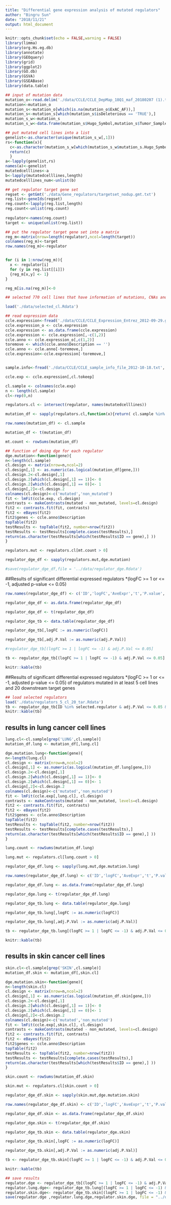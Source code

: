 ---
title: "Differential gene expression analysis of mutated regulators"
author: "Bingru Sun"
date: "2018/11/21"
output: html_document
---

```{r setup, include=FALSE}
knitr::opts_chunk$set(echo = FALSE,warning = FALSE)
library(limma)
library(org.Hs.eg.db)
library(annotate)
library(GEOquery)
library(grid)
library(ggplot2)
library(GO.db)
library(GSVA)
library(GSEABase)
library(data.table)
```

```{r regulator mutation input,include = FALSE}
## input of mutation data
mutation_o<-read.delim('./data/CCLE/CCLE_DepMap_18Q1_maf_20180207 (1).txt')
mutation<-mutation_o
mutation_s<-mutation_o[which(is.na(mutation_o$ExAC_AF)),]
mutation_s<-mutation_s[which(mutation_s$isDeleterious == 'TRUE'),]
mutation_s_w<-mutation_s
mutation_s_w<-data.frame(mutation_s$Hugo_Symbol,mutation_s$Tumor_Sample_Barcode)

## put mutated cell lines into a list
genelist<-as.character(unique(mutation_s_w[,1]))
rs<-function(x){
  c<-as.character(mutation_s_w[which(mutation_s_w$mutation_s.Hugo_Symbol==x),2])
  return(c)
  }
a<-lapply(genelist,rs)
names(a)<-genelist
mutatedcelllines<-a
b<-lapply(mutatedcelllines,length)
mutatedcelllines_num<-unlist(b)

## get regulator target gene set 
regset <- getGmt('./data/Gene_regulators/targetset_nodup.gmt.txt')
reg.list<-geneIds(regset)
reg.count<-lapply(reg.list,length)
reg.count<-unlist(reg.count)
  
regulator<-names(reg.count)
target <- unique(unlist(reg.list))

## put the regulator target gene set into a matrix
reg_m<-matrix(nrow=length(regulator),ncol=length(target))
colnames(reg_m)<-target
row.names(reg_m)<-regulator


for (i in 1:nrow(reg_m)){
  x <- regulator[i]
  for (y in reg.list[[i]])
  {reg_m[x,y] <- 1}
}

reg_m[is.na(reg_m)]<-0

```

```{r ccle data input}
## selected 770 cell lines that have information of mutations, CNAs and expression with only hematopoeitic cell lines

load('./data/selected_cl.Rdata')

## read expression data
ccle.expression<-fread('./data/CCLE/CCLE_Expression_Entrez_2012-09-29.gct',skip = 2, sep = '\t')
ccle.expression_o <- ccle.expression
ccle.expression <- as.data.frame(ccle.expression)
ccle.expression <- ccle.expression[,-c(1,2)]
ccle.anno <- ccle.expression_o[,c(1,2)]
toremove <- which(ccle.anno$Description == '')
ccle.anno <- ccle.anno[-toremove,]
ccle.expression<-ccle.expression[-toremove,]


sample.info<-fread('./data/CCLE/CCLE_sample_info_file_2012-10-18.txt', sep = '\t')

ccle.exp <- ccle.expression[,cl.tokeep]

cl.sample <- colnames(ccle.exp)
n <- length(cl.sample)
cl<-rep(0,n)

regulators.cl <- intersect(regulator, names(mutatedcelllines))

mutation_df <- sapply(regulators.cl,function(x){return( cl.sample %in% mutatedcelllines[[x]])})

row.names(mutation_df) <- cl.sample

mutation_df <- t(mutation_df)

mt.count <- rowSums(mutation_df)
```

```{r dge}
## function of doing dge for each regulator 
dge.mutation<-function(gene){
n<-length(cl.sample)
cl.design <- matrix(nrow=n,ncol=2)
cl.design[,1] <- as.numeric(as.logical(mutation_df[gene,]))
cl.design.2<-cl.design[,1]
cl.design.2[which(cl.design[,1] == 1)]<- 0
cl.design.2[which(cl.design[,1] == 0)]<- 1
cl.design[,2]<-cl.design.2
colnames(cl.design)<-c('mutated','non_mutated')
fit <- lmFit(ccle.exp, cl.design)
contrasts <- makeContrasts(mutated - non_mutated, levels=cl.design)
fit2 <- contrasts.fit(fit, contrasts)
fit2 <- eBayes(fit2)
fit2$genes <- ccle.anno$Description
topTable(fit2)
testResults <- topTable(fit2, number=nrow(fit2))
testResults <- testResults[complete.cases(testResults),]
return(as.character(testResults[which(testResults$ID == gene),] ))
}

regulators.mut <- regulators.cl[mt.count > 0]

regulator_dge_df <- sapply(regulators.mut,dge.mutation)

#save(regulator_dge_df,file = '../data/regulator_dge.Rdata')
```

##Results of significant differential expressed regulators 
*(logFC >= 1 or <= -1, adjusted p-value <= 0.05)
```{r data}
row.names(regulator_dge_df) <- c('ID','logFC','AveExpr','t','P.value','adj.P.Val','B')

regulator_dge_df <- as.data.frame(regulator_dge_df)

regulator_dge_df <- t(regulator_dge_df)

regulator_dge_tb <- data.table(regulator_dge_df)

regulator_dge_tb[,logFC := as.numeric(logFC)]

regulator_dge_tb[,adj.P.Val := as.numeric(adj.P.Val)]

#regulator_dge_tb[(logFC >= 1 | logFC <= -1) & adj.P.Val <= 0.05]

tb <- regulator_dge_tb[(logFC >= 1 | logFC <= -1) & adj.P.Val <= 0.05]

knitr::kable(tb)
```

##Results of significant differential expressed regulators 
*(logFC >= 1 or <= -1, adjusted p-value <= 0.05) of regulators mutated in at least 5 cell lines and 20 downstream target genes

```{r regulators }
## load selected regulators
load('./data/regulators_5_cl_20_tar.Rdata')
tb <- regulator_dge_tb[ID %in% selected.regulator & adj.P.Val <= 0.05 & (logFC >= 1 | logFC <= -1)]
knitr::kable(tb)
```

## results in lung cancer cell lines
```{r lung dge}
lung.cl<-cl.sample[grep('LUNG',cl.sample)]
mutation_df.lung <- mutation_df[,lung.cl]

dge.mutation.lung<-function(gene){
n<-length(lung.cl)
cl.design <- matrix(nrow=n,ncol=2)
cl.design[,1] <- as.numeric(as.logical(mutation_df.lung[gene,]))
cl.design.2<-cl.design[,1]
cl.design.2[which(cl.design[,1] == 1)]<- 0
cl.design.2[which(cl.design[,1] == 0)]<- 1
cl.design[,2]<-cl.design.2
colnames(cl.design)<-c('mutated','non_mutated')
fit <- lmFit(ccle.exp[,lung.cl], cl.design)
contrasts <- makeContrasts(mutated - non_mutated, levels=cl.design)
fit2 <- contrasts.fit(fit, contrasts)
fit2 <- eBayes(fit2)
fit2$genes <- ccle.anno$Description
topTable(fit2)
testResults <- topTable(fit2, number=nrow(fit2))
testResults <- testResults[complete.cases(testResults),]
return(as.character(testResults[which(testResults$ID == gene),] ))
}

lung.count <- rowSums(mutation_df.lung)

lung.mut <- regulators.cl[lung.count > 0]

regulator_dge_df.lung <- sapply(lung.mut,dge.mutation.lung)

row.names(regulator_dge_df.lung) <- c('ID','logFC','AveExpr','t','P.value','adj.P.Val','B')

regulator_dge_df.lung <- as.data.frame(regulator_dge_df.lung)

regulator_dge.lung <- t(regulator_dge_df.lung)

regulator_dge_tb.lung <- data.table(regulator_dge.lung)

regulator_dge_tb.lung[,logFC := as.numeric(logFC)]

regulator_dge_tb.lung[,adj.P.Val := as.numeric(adj.P.Val)]

tb <- regulator_dge_tb.lung[(logFC >= 1 | logFC <= -1) & adj.P.Val <= 0.05]

knitr::kable(tb)
```


## results in skin cancer cell lines
```{r skin age}
skin.cl<-cl.sample[grep('SKIN',cl.sample)]
mutation_df.skin <- mutation_df[,skin.cl]

dge.mutation.skin<-function(gene){
n<-length(skin.cl)
cl.design <- matrix(nrow=n,ncol=2)
cl.design[,1] <- as.numeric(as.logical(mutation_df.skin[gene,]))
cl.design.2<-cl.design[,1]
cl.design.2[which(cl.design[,1] == 1)]<- 0
cl.design.2[which(cl.design[,1] == 0)]<- 1
cl.design[,2]<-cl.design.2
colnames(cl.design)<-c('mutated','non_mutated')
fit <- lmFit(ccle.exp[,skin.cl], cl.design)
contrasts <- makeContrasts(mutated - non_mutated, levels=cl.design)
fit2 <- contrasts.fit(fit, contrasts)
fit2 <- eBayes(fit2)
fit2$genes <- ccle.anno$Description
topTable(fit2)
testResults <- topTable(fit2, number=nrow(fit2))
testResults <- testResults[complete.cases(testResults),]
return(as.character(testResults[which(testResults$ID == gene),] ))
}

skin.count <- rowSums(mutation_df.skin)

skin.mut <- regulators.cl[skin.count > 0]

regulator_dge_df.skin <- sapply(skin.mut,dge.mutation.skin)

row.names(regulator_dge_df.skin) <- c('ID','logFC','AveExpr','t','P.value','adj.P.Val','B')

regulator_dge_df.skin <- as.data.frame(regulator_dge_df.skin)

regulator_dge.skin <- t(regulator_dge_df.skin)

regulator_dge_tb.skin <- data.table(regulator_dge.skin)

regulator_dge_tb.skin[,logFC := as.numeric(logFC)]

regulator_dge_tb.skin[,adj.P.Val := as.numeric(adj.P.Val)]

tb <- regulator_dge_tb.skin[(logFC >= 1 | logFC <= -1) & adj.P.Val <= 0.05]

knitr::kable(tb)
```


```{r save results,eval = FALSE}
## save results
regulator.dge <- regulator_dge_tb[(logFC >= 1 | logFC <= -1) & adj.P.Val <= 0.05]$ID
regulator.lung.dge<- regulator_dge_tb.lung[(logFC >= 1 | logFC <= -1) & adj.P.Val <= 0.05]$ID
regulator.skin.dge<- regulator_dge_tb.skin[(logFC >= 1 | logFC <= -1) & adj.P.Val <= 0.05]$ID
save(regulator.dge ,regulator.lung.dge,regulator.skin.dge, file = "../data/dge.RData")

```

